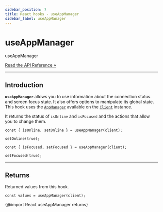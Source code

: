 ```yaml
---
sidebar_position: 7
title: React hooks - useAppManager
sidebar_label: useAppManager
---
```


# useAppManager

<div class="api-link">
  <div class="api-link-title">useAppManager</div>
  <div class="api-link-sub-title">

[Read the API Reference »](/api/React/Hook/useAppManager.mdx)

  </div>
</div>

---

## Introduction

**`useAppManager`** allows you to use information about the connection status and screen focus state. It also offers
options to manipulate its global state. This hook uses the [`AppManager`](/documentation/02-core/managers.mdx) available
on the [`Client`](/documentation/02-core/client.mdx) instance.

It returns the status of `isOnline` and `isFocused` and the actions that allow you to change them.

```tsx
const { isOnline, setOnline } = useAppManager(client);

setOnline(true);
```

```tsx
const { isFocused, setFocused } = useAppManager(client);

setFocused(true);
```

---

## Returns

Returned values from this hook.

```tsx
const values = useAppManager(client);
```

{@import React useAppManager returns}
